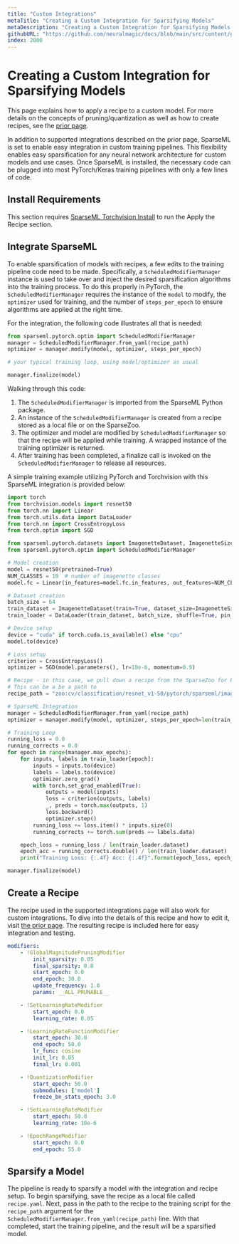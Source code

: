 ```yaml
---
title: "Custom Integrations"
metaTitle: "Creating a Custom Integration for Sparsifying Models"
metaDescription: "Creating a Custom Integration for Sparsifying Models with SparseML for smaller, faster, and cheaper model inferences in deployment"
githubURL: "https://github.com/neuralmagic/docs/blob/main/src/content/get-started/sparsify-a-model/custom-integrations.mdx"
index: 2000
---
```


# Creating a Custom Integration for Sparsifying Models

This page explains how to apply a recipe to a custom model. For more details on the concepts of pruning/quantization
as well as how to create recipes, see the [prior page](/get-started/transfer-a-sparsified-model).

In addition to supported integrations described on the prior page, SparseML is set to enable easy integration in custom training pipelines.
This flexibility enables easy sparsification for any neural network architecture for custom models and use cases. Once SparseML is installed,
the necessary code can be plugged into most PyTorch/Keras training pipelines with only a few lines of code.

## Install Requirements

This section requires [SparseML Torchvision Install](/get-started/install/sparseml) to run the Apply the Recipe section.

## Integrate SparseML

To enable sparsification of models with recipes, a few edits to the training pipeline code need to be made.
Specifically, a `ScheduledModifierManager` instance is used to take over and inject the desired sparsification algorithms into the training process.
To do this properly in PyTorch, the `ScheduledModifierManager` requires the instance of the `model` to modify, the `optimizer` used for training,
and the number of `steps_per_epoch` to ensure algorithms are applied at the right time.

For the integration, the following code illustrates all that is needed:
```Python
from sparseml.pytorch.optim import ScheduledModifierManager
manager = ScheduledModifierManager.from_yaml(recipe_path)
optimizer = manager.modify(model, optimizer, steps_per_epoch)

# your typical training loop, using model/optimizer as usual

manager.finalize(model)
```
Walking through this code:
1. The `ScheduledModifierManager` is imported from the SparseML Python package.
2. An instance of the `ScheduledModifierManager` is created from a recipe stored as a local file or on the SparseZoo.
3. The optimizer and model are modified by `ScheduledModifierManager` so that the recipe will be applied while training.
A wrapped instance of the training optimizer is returned.
4. After training has been completed, a finalize call is invoked on the `ScheduledModifierManager` to release all resources.

A simple training example utilizing PyTorch and Torchvision with this SparseML integration is provided below:
```Python
import torch
from torchvision.models import resnet50
from torch.nn import Linear
from torch.utils.data import DataLoader
from torch.nn import CrossEntropyLoss
from torch.optim import SGD

from sparseml.pytorch.datasets import ImagenetteDataset, ImagenetteSize
from sparseml.pytorch.optim import ScheduledModifierManager

# Model creation
model = resnet50(pretrained=True)
NUM_CLASSES = 10  # number of imagenette classes
model.fc = Linear(in_features=model.fc.in_features, out_features=NUM_CLASSES, bias=True)

# Dataset creation
batch_size = 64
train_dataset = ImagenetteDataset(train=True, dataset_size=ImagenetteSize.s320, image_size=224)
train_loader = DataLoader(train_dataset, batch_size, shuffle=True, pin_memory=True, num_workers=8)

# Device setup
device = "cuda" if torch.cuda.is_available() else "cpu"
model.to(device)

# Loss setup
criterion = CrossEntropyLoss()
optimizer = SGD(model.parameters(), lr=10e-6, momentum=0.9)

# Recipe - in this case, we pull down a recipe from the SparseZoo for ResNet50
# This can be a be a path to 
recipe_path = "zoo:cv/classification/resnet_v1-50/pytorch/sparseml/imagenet/pruned95_quant-none?recipe_type=original"

# SparseML Integration
manager = ScheduledModifierManager.from_yaml(recipe_path)
optimizer = manager.modify(model, optimizer, steps_per_epoch=len(train_loader))

# Training Loop
running_loss = 0.0
running_corrects = 0.0
for epoch in range(manager.max_epochs):
    for inputs, labels in train_loader[epoch]:
        inputs = inputs.to(device)
        labels = labels.to(device)
        optimizer.zero_grad()
        with torch.set_grad_enabled(True):
            outputs = model(inputs)
            loss = criterion(outputs, labels)
            _, preds = torch.max(outputs, 1)
            loss.backward()
            optimizer.step()
        running_loss += loss.item() * inputs.size(0)
        running_corrects += torch.sum(preds == labels.data)

    epoch_loss = running_loss / len(train_loader.dataset)
    epoch_acc = running_corrects.double() / len(train_loader.dataset)
    print("Training Loss: {:.4f} Acc: {:.4f}".format(epoch_loss, epoch_acc))

manager.finalize(model)
```

## Create a Recipe

The recipe used in the supported integrations page will also work for custom integrations.
To dive into the details of this recipe and how to edit it, visit [the prior page](/get-started/supported-integrations).
The resulting recipe is included here for easy integration and testing.

```yaml
modifiers:
    - !GlobalMagnitudePruningModifier
        init_sparsity: 0.05
        final_sparsity: 0.8
        start_epoch: 0.0
        end_epoch: 30.0
        update_frequency: 1.0
        params: __ALL_PRUNABLE__

    - !SetLearningRateModifier
        start_epoch: 0.0
        learning_rate: 0.05

    - !LearningRateFunctionModifier
        start_epoch: 30.0
        end_epoch: 50.0
        lr_func: cosine
        init_lr: 0.05
        final_lr: 0.001

    - !QuantizationModifier
        start_epoch: 50.0
        submodules: ['model']
        freeze_bn_stats_epoch: 3.0

    - !SetLearningRateModifier
        start_epoch: 50.0
        learning_rate: 10e-6

    - !EpochRangeModifier
        start_epoch: 0.0
        end_epoch: 55.0
```

## Sparsify a Model

The pipeline is ready to sparsify a model with the integration and recipe setup.
To begin sparsifying, save the recipe as a local file called `recipe.yaml`.
Next, pass in the path to the recipe to the training script for the `recipe_path` argument for the `ScheduledModifierManager.from_yaml(recipe_path)` line.
With that completed, start the training pipeline, and the result will be a sparsified model.
